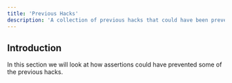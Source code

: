 ```yaml
---
title: 'Previous Hacks'
description: 'A collection of previous hacks that could have been prevented with assertions'
---
```


## Introduction

In this section we will look at how assertions could have prevented some of the previous hacks.

